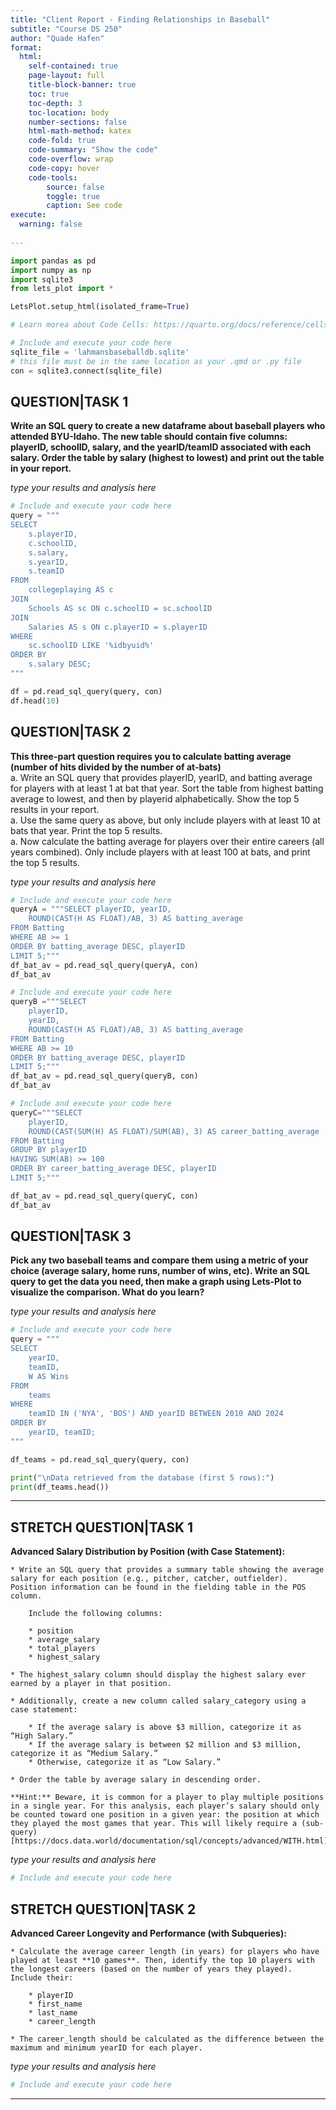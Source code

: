 ```yaml
---
title: "Client Report - Finding Relationships in Baseball"
subtitle: "Course DS 250"
author: "Quade Hafen"
format:
  html:
    self-contained: true
    page-layout: full
    title-block-banner: true
    toc: true
    toc-depth: 3
    toc-location: body
    number-sections: false
    html-math-method: katex
    code-fold: true
    code-summary: "Show the code"
    code-overflow: wrap
    code-copy: hover
    code-tools:
        source: false
        toggle: true
        caption: See code
execute: 
  warning: false
    
---
```


```python
import pandas as pd 
import numpy as np
import sqlite3
from lets_plot import *

LetsPlot.setup_html(isolated_frame=True)
```


```python
# Learn morea about Code Cells: https://quarto.org/docs/reference/cells/cells-jupyter.html

# Include and execute your code here
sqlite_file = 'lahmansbaseballdb.sqlite'
# this file must be in the same location as your .qmd or .py file
con = sqlite3.connect(sqlite_file)
```

## QUESTION|TASK 1

__Write an SQL query to create a new dataframe about baseball players who attended BYU-Idaho. The new table should contain five columns: playerID, schoolID, salary, and the yearID/teamID associated with each salary. Order the table by salary (highest to lowest) and print out the table in your report.__  

_type your results and analysis here_

```python
# Include and execute your code here
query = """
SELECT
    s.playerID,
    c.schoolID,
    s.salary,
    s.yearID,
    s.teamID
FROM
    collegeplaying AS c
JOIN
    Schools AS sc ON c.schoolID = sc.schoolID
JOIN
    Salaries AS s ON c.playerID = s.playerID
WHERE
    sc.schoolID LIKE '%idbyuid%'
ORDER BY
    s.salary DESC;
"""

df = pd.read_sql_query(query, con)
df.head(10)

```


## QUESTION|TASK 2

__This three-part question requires you to calculate batting average (number of hits divided by the number of at-bats)__  
    a. Write an SQL query that provides playerID, yearID, and batting average for players with at least 1 at bat that year. Sort the table from highest batting average to lowest, and then by playerid alphabetically. Show the top 5 results in your report.  
    a. Use the same query as above, but only include players with at least 10 at bats that year. Print the top 5 results.  
    a. Now calculate the batting average for players over their entire careers (all years combined). Only include players with at least 100 at bats, and print the top 5 results.  

_type your results and analysis here_

```python
# Include and execute your code here
queryA = """SELECT playerID, yearID,
    ROUND(CAST(H AS FLOAT)/AB, 3) AS batting_average
FROM Batting
WHERE AB >= 1
ORDER BY batting_average DESC, playerID
LIMIT 5;"""
df_bat_av = pd.read_sql_query(queryA, con)
df_bat_av
```

```python
# Include and execute your code here
queryB ="""SELECT 
    playerID, 
    yearID, 
    ROUND(CAST(H AS FLOAT)/AB, 3) AS batting_average
FROM Batting
WHERE AB >= 10
ORDER BY batting_average DESC, playerID
LIMIT 5;"""
df_bat_av = pd.read_sql_query(queryB, con)
df_bat_av

```

```python
# Include and execute your code here
queryC="""SELECT 
    playerID, 
    ROUND(CAST(SUM(H) AS FLOAT)/SUM(AB), 3) AS career_batting_average
FROM Batting
GROUP BY playerID
HAVING SUM(AB) >= 100
ORDER BY career_batting_average DESC, playerID
LIMIT 5;"""

df_bat_av = pd.read_sql_query(queryC, con)
df_bat_av

```


## QUESTION|TASK 3

__Pick any two baseball teams and compare them using a metric of your choice (average salary, home runs, number of wins, etc). Write an SQL query to get the data you need, then make a graph using Lets-Plot to visualize the comparison. What do you learn?__

_type your results and analysis here_

```python
# Include and execute your code here
query = """
SELECT
    yearID,
    teamID,
    W AS Wins
FROM
    teams
WHERE
    teamID IN ('NYA', 'BOS') AND yearID BETWEEN 2010 AND 2024
ORDER BY
    yearID, teamID;
"""

df_teams = pd.read_sql_query(query, con)

print("\nData retrieved from the database (first 5 rows):")
print(df_teams.head())


```

---

## STRETCH QUESTION|TASK 1

__Advanced Salary Distribution by Position (with Case Statement):__  

    * Write an SQL query that provides a summary table showing the average salary for each position (e.g., pitcher, catcher, outfielder). Position information can be found in the fielding table in the POS column. 
    
        Include the following columns:

        * position
        * average_salary
        * total_players
        * highest_salary  

    * The highest_salary column should display the highest salary ever earned by a player in that position. 

    * Additionally, create a new column called salary_category using a case statement:  

        * If the average salary is above $3 million, categorize it as “High Salary.”
        * If the average salary is between $2 million and $3 million, categorize it as “Medium Salary.”
        * Otherwise, categorize it as “Low Salary.”  

    * Order the table by average salary in descending order.

    **Hint:** Beware, it is common for a player to play multiple positions in a single year. For this analysis, each player’s salary should only be counted toward one position in a given year: the position at which they played the most games that year. This will likely require a (sub-query)[https://docs.data.world/documentation/sql/concepts/advanced/WITH.html].

    

_type your results and analysis here_

```python
# Include and execute your code here


```


## STRETCH QUESTION|TASK 2

__Advanced Career Longevity and Performance (with Subqueries):__

    * Calculate the average career length (in years) for players who have played at least **10 games**. Then, identify the top 10 players with the longest careers (based on the number of years they played). Include their: 

        * playerID
        * first_name
        * last_name
        * career_length

    * The career_length should be calculated as the difference between the maximum and minimum yearID for each player.  

_type your results and analysis here_

```python
# Include and execute your code here


```

---

